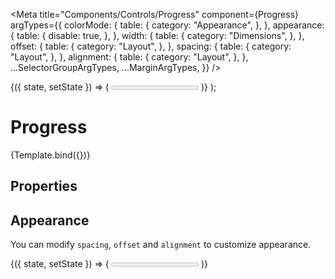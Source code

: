 
<Meta
  title="Components/Controls/Progress"
  component={Progress}
  argTypes={{
    colorMode: {
      table: {
        category: "Appearance",
      },
    },
    appearance: {
      table: {
        disable: true,
      },
    },
    width: {
      table: {
        category: "Dimensions",
      },
    },
    offset: {
      table: {
        category: "Layout",
      },
    },
    spacing: {
      table: {
        category: "Layout",
      },
    },
    alignment: {
      table: {
        category: "Layout",
      },
    },
    ...SelectorGroupArgTypes,
    ...MarginArgTypes,
  }}
/>

  <StateManager initialValue={args.value}>
    {({ state, setState }) => (
      <Progress {...args} value={state} onChange={setState}>
        <Progress.Item key="a" value="a" completed>
          Alpha
        </Progress.Item>
        ,<Progress.Item key="b" value="b">
          Bravo
        </Progress.Item>,<Progress.Item key="c" value="c" disabled>
          Charlie
        </Progress.Item>,<Progress.Item key="d" value="d" error="Something went wrong">
          Delta
        </Progress.Item>,
      </Progress>
    )}
  </StateManager>
);

# Progress

<Description of={Progress} />

<Canvas withSource="none">
  <Story name="Basic" args={{ value: "b" }}>
    {Template.bind({})}
  </Story>
</Canvas>

## Properties

<ArgsTable story="Basic" />

## Appearance

You can modify `spacing`, `offset` and `alignment` to customize appearance.

<Canvas>
  <Story name="Appearance">
    <StateManager initialValue={3}>
      {({ state, setState }) => (
        <Progress size="large" value={state} onChange={setState} spacing={32} offset={50} alignment="left">
          <Progress.Item value={1} completed>
            One
          </Progress.Item>
          <Progress.Item value={2} completed>
            Two
          </Progress.Item>
          <Progress.Item value={3}>Three</Progress.Item>
        </Progress>
      )}
    </StateManager>
  </Story>
</Canvas>
